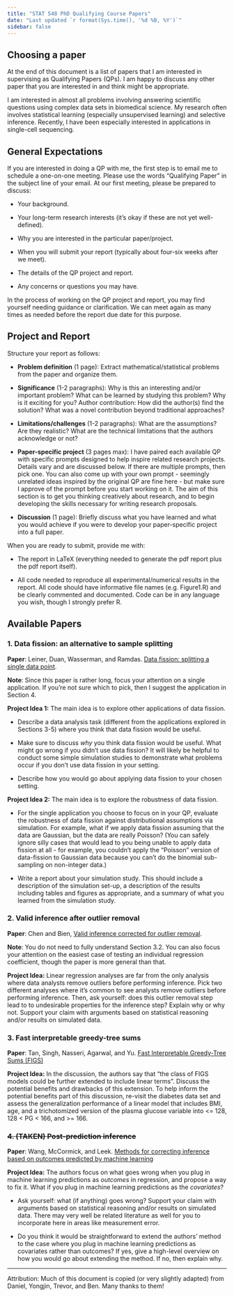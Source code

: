 ```yaml
---
title: "STAT 548 PhD Qualifying Course Papers"
date: "Last updated `r format(Sys.time(), '%d %B, %Y')`"
sidebar: false
---
```


## Choosing a paper

At the end of this document is a list of papers that I am interested in supervising as Qualifying Papers (QPs). I am happy to discuss any other paper that you are interested in and think might be appropriate. 

I am interested in almost all problems involving answering scientific questions using complex data sets in biomedical science. My research often involves statistical learning (especially unsupervised learning) and selective inference. Recently, I have been especially interested in applications in single-cell sequencing. 

## General Expectations

If you are interested in doing a QP with me, the first step is to email me to schedule a one-on-one meeting. Please use the words "Qualifying Paper" in the subject line of your email. At our first meeting, please be prepared to discuss:

-   Your background.

-   Your long-term research interests (it's okay if these are not yet well-defined).

-   Why you are interested in the particular paper/project.

-   When you will submit your report (typically about four-six weeks after we meet).

-   The details of the QP project and report.

-   Any concerns or questions you may have.

In the process of working on the QP project and report, you may find yourself needing guidance or clarification. We can meet again as many times as needed before the report due date for this purpose.

## Project and Report 

Structure your report as follows:

-   **Problem definition** (1 page): Extract mathematical/statistical problems from the paper and organize them.

-   **Significance** (1-2 paragraphs): Why is this an interesting and/or important problem? What can be learned by studying this problem? Why is it exciting for you? Author contribution: How did the author(s) find the solution? What was a novel contribution beyond traditional approaches?

-   **Limitations/challenges** (1-2 paragraphs): What are the assumptions? Are they realistic? What are the technical limitations that the authors acknowledge or not?

-   **Paper-specific project** (3 pages max): I have paired each available QP with specific prompts designed to help inspire related research projects. Details vary and are discussed below. If there are multiple prompts, then pick one. You can also come up with your own prompt  - seemingly unrelated ideas inspired by the original QP are fine here - but make sure I approve of the prompt before you start working on it. The aim of this section is to get you thinking creatively about research, and to begin developing the skills necessary for writing research proposals.

-   **Discussion** (1 page): Briefly discuss what you have learned and what you would achieve if you were to develop your paper-specific project into a full paper.

When you are ready to submit, provide me with:

-   The report in LaTeX (everything needed to generate the pdf report plus the pdf report itself).

-   All code needed to reproduce all experimental/numerical results in the report. All code should have informative file names (e.g. Figure1.R) and be clearly commented and documented. Code can be in any language you wish, though I strongly prefer R.

## Available Papers

### 1. Data fission: an alternative to sample splitting

**Paper**: Leiner, Duan, Wasserman, and Ramdas. [Data fission: splitting a single data point](https://arxiv.org/abs/2112.11079). 

**Note**: Since this paper is rather long, focus your attention on a single application. If you're not sure which to pick, then I suggest the application in Section 4. 

**Project Idea 1:** The main idea is to explore other applications of data fission.

  -   Describe a data analysis task (different from the applications explored in Sections 3-5) where you think that data fission would be useful.

  -   Make sure to discuss *why* you think data fission would be useful. What might go wrong if you didn't use data fission? It will likely be helpful to conduct some simple simulation studies to demonstrate what problems occur if you don't use data fission in your setting.

  -   Describe how you would go about applying data fission to your chosen setting.

**Project Idea 2:** The main idea is to explore the robustness of data fission.

  -   For the single application you choose to focus on in your QP, evaluate the robustness of data fission against distributional assumptions via simulation. For example, what if we apply data fission assuming that the data are Gaussian, but the data are really Poisson? (You can safely ignore silly cases that would lead to you being unable to apply data fission at all - for example, you couldn't apply the "Poisson" version of data-fission to Gaussian data because you can't do the binomial sub-sampling on non-integer data.) 

  -   Write a report about your simulation study. This should include a description of the simulation set-up, a description of the results including tables and figures as appropriate, and a summary of what you learned from the simulation study.

### 2. Valid inference after outlier removal

**Paper**: Chen and Bien, [Valid inference corrected for outlier removal](https://par.nsf.gov/servlets/purl/10146539). 

**Note**: You do not need to fully understand Section 3.2. You can also focus your attention on the easiest case of testing an individual regression coefficient, though the paper is more general than that. 

**Project Idea:** Linear regression analyses are far from the only analysis where data analysts remove outliers before performing inference. Pick two different analyses where it's common to see analysts remove outliers before performing inference. Then, ask yourself: does this outlier removal step lead to to undesirable properties for the inference step? Explain why or why not. Support your claim with arguments based on statistical reasoning and/or results on simulated data.

### 3. Fast interpretable greedy-tree sums 

**Paper**: Tan, Singh, Nasseri, Agarwal, and Yu. [Fast Interpretable Greedy-Tree Sums (FIGS)](https://arxiv.org/pdf/2201.11931.pdf) 

**Project Idea:** In the discussion, the authors say that "the class of FIGS models could be further extended to include linear terms". Discuss the potential benefits and drawbacks of this extension. To help inform the potential benefits part of this discussion, re-visit the diabetes data set and assess the generalization performance of a linear model that includes BMI, age, and a trichotomized version of the plasma glucose variable into <= 128, 128 < PG < 166, and >= 166. 

### ~~4. (TAKEN) Post-prediction inference~~

**Paper**: Wang, McCormick, and Leek. [Methods for correcting inference based on outcomes predicted by machine learning](https://www.pnas.org/doi/full/10.1073/pnas.2001238117)

**Project Idea:** The authors focus on what goes wrong when you plug in machine learning predictions as *outcomes* in regression, and propose a way to fix it. What if you plug in machine learning predictions as the *covariates*?

 - Ask yourself: what (if anything) goes wrong? Support your claim with arguments based on statistical reasoning and/or results on simulated data. There may very well be related literature as well for you to incorporate here in areas like measurement error.

 -   Do you think it would be straightforward to extend the authors' method to the case where you plug in machine learning predictions as covariates rather than outcomes? If yes, give a high-level overview on how you would go about extending the method. If no, then explain why.


---

Attribution: Much of this document is copied (or very slightly adapted) from Daniel, Yongjin, Trevor, and Ben. Many thanks to them!

